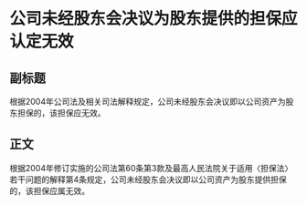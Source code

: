 # 公司未经股东会决议为股东提供的担保应认定无效
## 副标题
根据2004年公司法及相关司法解释规定，公司未经股东会决议即以公司资产为股东担保的，该担保应无效。
## 正文
根据2004年修订实施的公司法第60条第3款及最高人民法院关于适用〈担保法〉若干问题的解释第4条规定，公司未经股东会决议即以公司资产为股东提供担保的，该担保应属无效。